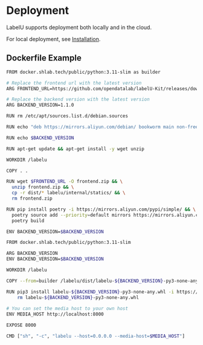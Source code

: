 # Deployment

LabelU supports deployment both locally and in the cloud.

For local deployment, see [Installation](/guide/install).

## Dockerfile Example

```bash
FROM docker.shlab.tech/public/python:3.11-slim as builder

# Replace the frontend url with the latest version
ARG FRONTEND_URL=https://github.com/opendatalab/labelU-Kit/releases/download/v5.4.1/frontend.zip

# Replace the backend version with the latest version
ARG BACKEND_VERSION=1.1.0

RUN rm /etc/apt/sources.list.d/debian.sources

RUN echo "deb https://mirrors.aliyun.com/debian/ bookworm main non-free non-free-firmware contrib" > /etc/apt/sources.list

RUN echo $BACKEND_VERSION

RUN apt-get update && apt-get install -y wget unzip

WORKDIR /labelu

COPY . .

RUN wget $FRONTEND_URL -O frontend.zip && \
  unzip frontend.zip && \
  cp -r dist/* labelu/internal/statics/ && \
  rm frontend.zip

RUN pip install poetry -i https://mirrors.aliyun.com/pypi/simple/ && \
  poetry source add --priority=default mirrors https://mirrors.aliyun.com/pypi/simple/ && \
  poetry build

ENV BACKEND_VERSION=$BACKEND_VERSION

FROM docker.shlab.tech/public/python:3.11-slim

ARG BACKEND_VERSION
ENV BACKEND_VERSION=$BACKEND_VERSION

WORKDIR /labelu

COPY --from=builder /labelu/dist/labelu-${BACKEND_VERSION}-py3-none-any.whl .

RUN pip3 install labelu-${BACKEND_VERSION}-py3-none-any.whl -i https://mirrors.aliyun.com/pypi/simple/ && \
    rm labelu-${BACKEND_VERSION}-py3-none-any.whl
    
# You can set the media host to your own host
ENV MEDIA_HOST http://localhost:8000

EXPOSE 8000

CMD ["sh", "-c", "labelu --host=0.0.0.0 --media-host=$MEDIA_HOST"]
```
